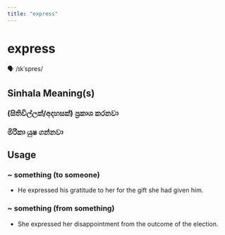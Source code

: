 ```yaml
---
title: "express"
---
```


# express

🗣️ /ɪkˈspres/

## Sinhala Meaning(s)

### (සිතිවිල්ලක්/අදහසක්) ප්‍රකාශ කරනවා
### මිරිකා යුෂ ගන්නවා

## Usage

### ~ something (to someone)

- He expressed his gratitude to her for the gift she had given him.


### ~ something (from something)

- She expressed her disappointment from the outcome of the election.

